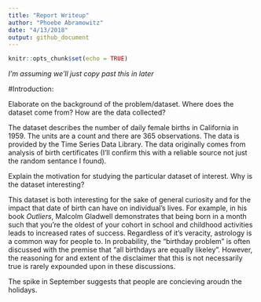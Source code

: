 ```yaml
---
title: "Report Writeup"
author: "Phoebe Abramowitz"
date: "4/13/2018"
output: github_document
---
```


```r
knitr::opts_chunk$set(echo = TRUE)
```
*I'm assuming we'll just copy past this in later*

#Introduction: 

Elaborate on the background of the problem/dataset.  Where does the dataset come from?  How are the data collected?

The dataset describes the number of daily female births in California in 1959. The units are a count and there are 365 observations. The data is provided by the Time Series Data Library. The data originally comes from analysis of birth certificates (I'll confirm this with a reliable source not just the random sentance I found).

Explain the motivation for studying the particular dataset of interest.  Why is the dataset interesting?

  This dataset is both interesting for the sake of general curiosity and for the impact that date of birth can have on individual's lives. For example, in his book *Outliers*, Malcolm Gladwell demonstrates that being born in a month such that you're the oldest of your cohort in school and childhood activities leads to increased rates of success. 
  Regardless of it's veracity, astrology is a common way for people to.
  In probability, the "birthday problem" is often discussed with the premise that "all birthdays are equally likeley". However, the reasoning for and extent of the disclaimer that this is not necessarily true is rarely expounded upon in these discussions.
  
The spike in September suggests that people are concieving aroudn the holidays.

